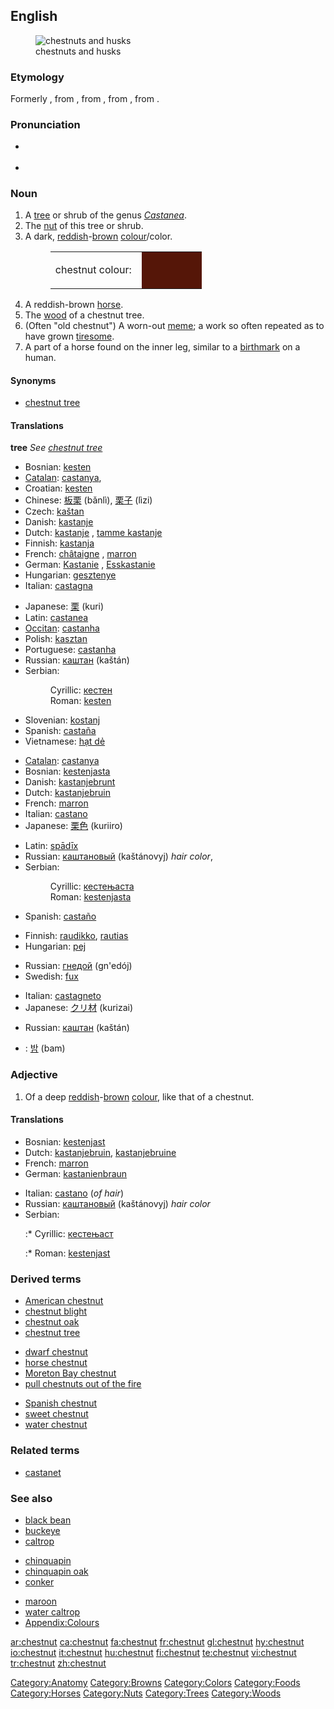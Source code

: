 {{wikipedia}}
==English==
[[Image:Chestnuts02.jpg|thumb|chestnuts and husks]]
===Etymology===
Formerly {{term|chesten|lang=en}} {{term|nut|lang=en}}, from {{etyl|enm}} {{term|chasteine|lang=enm}}, from {{etyl|fro}} {{term|chastaigne|lang=fro}}, from {{etyl|la}} {{term|castanea|lang=la}}, from {{etyl|grc}} {{term|καστανέα|sc=Grek|tr=kastanea}}.

===Pronunciation===
* {{a|UK|US}} {{IPA|/ˈtʃɛs.nʌt/|/ˈtʃɛst.nʌt/}}
* {{audio|en-us-chestnut.ogg|Audio (US)}}

===Noun===
{{en-noun}}

# A [[tree]] or shrub of the genus ''[[Castanea]]''.
# The [[nut]] of this tree or shrub.
# A dark, [[reddish]]-[[brown]] [[colour]]/color.
#: <table><tr><td>chestnut colour: &nbsp;</td><td bgcolor="#551608" width="80">&nbsp; </td></tr></table>
# A reddish-brown [[horse]].
# The [[wood]] of a chestnut tree.
# (Often "old chestnut") A worn-out [[meme]]; a work so often repeated as to have grown [[tiresome]].
# A part of a horse found on the inner leg, similar to a [[birthmark]] on a human.

====Synonyms====
* {{sense|tree}} [[chestnut tree]]

====Translations====
'''tree'''
''See [[chestnut tree]]''

{{trans-top|nut of the chestnut tree}}
* Bosnian: [[kesten#Bosnian|kesten]] {{m}}
* [[Catalan]]: [[castanya]], {{f}}
* Croatian: [[kesten]] {{m}}
* Chinese: [[板栗]] (bǎnlì), [[栗子]] (lìzi)
* Czech: [[kaštan]] {{m}}
* Danish: [[kastanje]] {{c}}
* Dutch: [[kastanje]] {{f}}, [[tamme kastanje]] {{f}}
* Finnish: [[kastanja]]
* French: [[châtaigne]] {{f}}, [[marron]] {{m}}
* German: [[Kastanie]] {{f}}, [[Esskastanie]] {{f}}
* Hungarian: [[gesztenye]]
* Italian: [[castagna]] {{f}}
{{trans-mid}}
* Japanese: [[栗]] (kuri)
* Latin: [[castanea]] {{f}}
* [[Occitan]]: [[castanha]] {{f}}
* Polish: [[kasztan]] {{m}}
* Portuguese: [[castanha]] {{f}}
* Russian: [[каштан]] (kaštán) {{m}}
* Serbian:
*: Cyrillic: [[кестен#Serbian|кестен]] {{m}}
*: Roman: [[kesten#Serbian|kesten]] {{m}}
* Slovenian: [[kostanj]] {{m}}
* Spanish: [[castaña]] {{f}}
* Vietnamese: [[hạt dẻ]]
{{trans-bottom}}

{{trans-top|reddish-brown colour}}
* [[Catalan]]: [[castanya]]
* Bosnian: [[kestenjasta]] {{f}}
* Danish: [[kastanjebrunt]]<!-- needs checking -->
* Dutch: [[kastanjebruin]] {{n}}
* French: [[marron]] {{m}}
* Italian: [[castano]] {{f}}
* Japanese: [[栗色]] (kuriiro)
{{trans-mid}}
* Latin: [[spadix|spādīx]]
* Russian: [[каштановый]] (kaštánovyj) ''hair color'',
* Serbian:
*: Cyrillic: [[кестењаста]] {{f}}
*: Roman: [[kestenjasta#Serbian|kestenjasta]] {{f}}
* Spanish: [[castaño]] {{m}}
{{trans-bottom}}

{{trans-top|reddish-brown horse}}
* Finnish: [[raudikko]], [[rautias]]
* Hungarian: [[pej]]
{{trans-mid}}
* Russian: [[гнедой]] (gn'edój)
* Swedish: [[fux]]
{{trans-bottom}}

{{trans-top|wood of a chestnut tree}}
* Italian: [[castagneto]] {{m}}
* Japanese: [[クリ材]] (kurizai)
{{trans-mid}}
* Russian: [[каштан]] (kaštán) {{m}}
{{trans-bottom}}

{{checktrans}}
<!--Remove this section once all of the translations below have been moved into the tables above.-->
* {{ttbc|Korean}}: [[밤]] (bam)

===Adjective===
{{en-adj|-}}

# {{colour}} Of a deep [[reddish]]-[[brown]] [[colour]], like that of a chestnut.

====Translations====
{{trans-top|of a deep reddish-brown colour}}
* Bosnian: [[kestenjast]] {{m}}
* Dutch: [[kastanjebruin]], [[kastanjebruine]]
* French: [[marron]]
* German: [[kastanienbraun]]
{{trans-mid}}
* Italian: [[castano]] (''of hair'')
* Russian: [[каштановый]] (kaštánovyj) ''hair color''
* Serbian:
*:* Cyrillic: [[кестењаст]] {{m}}
*:* Roman: [[kestenjast]] {{m}}
{{trans-bottom}}

===Derived terms===
{{top3}}
* [[American chestnut]]
* [[chestnut blight]]
* [[chestnut oak]]
* [[chestnut tree]]
{{mid3}}
* [[dwarf chestnut]]
* [[horse chestnut]]
* [[Moreton Bay chestnut]]
* [[pull chestnuts out of the fire]]
{{mid3}}
* [[Spanish chestnut]]
* [[sweet chestnut]]
* [[water chestnut]]
{{bottom}}

===Related terms===
* [[castanet]]<!--related via Spanish-->

===See also===
{{top3}}
* [[black bean]]
* [[buckeye]]
* [[caltrop]]
{{mid3}}
* [[chinquapin]]
* [[chinquapin oak]]
* [[conker]]
{{mid3}}
* [[maroon]]
* [[water caltrop]]
* [[Appendix:Colours]]
{{bottom}}

[[Category:Anatomy]]
[[Category:Browns]]
[[Category:Colors]]
[[Category:Foods]]
[[Category:Horses]]
[[Category:Nuts]]
[[Category:Trees]]
[[Category:Woods]]

[[ar:chestnut]]
[[ca:chestnut]]
[[fa:chestnut]]
[[fr:chestnut]]
[[gl:chestnut]]
[[hy:chestnut]]
[[io:chestnut]]
[[it:chestnut]]
[[hu:chestnut]]
[[fi:chestnut]]
[[te:chestnut]]
[[vi:chestnut]]
[[tr:chestnut]]
[[zh:chestnut]]